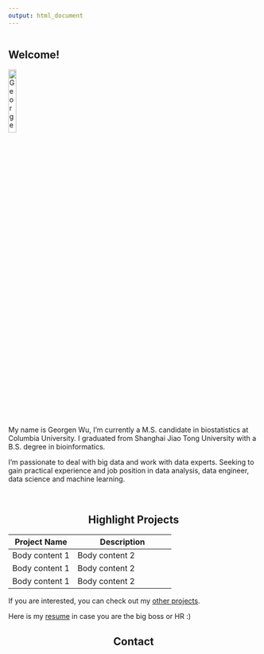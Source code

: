 ```yaml
---
output: html_document
---
```


```r

```

<link rel="stylesheet" href="style.css">
<script src="https://kit.fontawesome.com/6e8b08f469.js" crossorigin="anonymous"></script>

<h2><b> Welcome! </b></h2>
<img src="image/headshot.JPG" alt="Georgen Wu" style="width:18%;" class="center image-cropper">

My name is Georgen Wu, I'm currently a M.S. candidate in biostatistics at Columbia University. I graduated from Shanghai Jiao Tong University with a B.S. degree in bioinformatics.

I'm passionate to deal with big data and work with data experts. Seeking to gain practical experience and job position in data analysis, data engineer, data science and machine learning.

<br>

<center><h2><b> Highlight Projects </b></h2></center>

<center>
<table>
<col width="40%">
<col width="60%">
<thead>
<tr>
  <th>Project Name</th>
  <th>Description</th>
</tr>
</thead>
<tbody>
<tr>
  <td>Body content 1</td>
  <td>Body content 2</td>
</tr>
<tr>
  <td>Body content 1</td>
  <td>Body content 2</td>
</tr>
<tr>
  <td>Body content 1</td>
  <td>Body content 2</td>
</tr>
</tbody>
</table>
</center>

If you are interested, you can check out my <a href="experiences.html">other projects</a>.

Here is my <a href="resume.html">resume</a> in case you are the big boss or HR :)

<center><h2>

<b> Contact </b>

<a class="fas fa-envelope" href="wu459201296@gmail.com"> </a>
<a class="fab fa-github" href="http://github.com/valuntiny/"> </a>
<a class="fab fa-linkedin" href="https://www.linkedin.com/in/guojing-wu-213795146/"> </a>

</h2></center>



